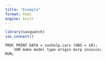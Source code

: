 ```yaml
---
title: "Example"
format: html
engine: knitr
---
```


```r
library(sasquatch)
sas_connect()
```

```sas
PROC PRINT DATA = sashelp.cars (OBS = 10);
    VAR make model type origin msrp invoice;
RUN;
```